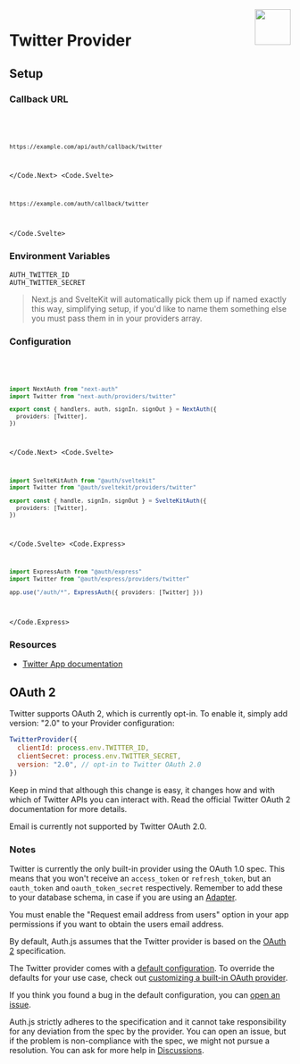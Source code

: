 
<img align="right" src="/img/providers/twitter.svg" height="64" width="64" />

# Twitter Provider

## Setup

### Callback URL

<Code>
  <Code.Next>

```bash
https://example.com/api/auth/callback/twitter
```

  </Code.Next>
  <Code.Svelte>

```bash
https://example.com/auth/callback/twitter
```

  </Code.Svelte>
</Code>

### Environment Variables

```
AUTH_TWITTER_ID
AUTH_TWITTER_SECRET
```

> Next.js and SvelteKit will automatically pick them up if named exactly this way, simplifying
> setup, if you'd like to name them something else you must pass them in in your providers array.

### Configuration

<Code>
  <Code.Next>

```ts filename="/auth.ts"
import NextAuth from "next-auth"
import Twitter from "next-auth/providers/twitter"

export const { handlers, auth, signIn, signOut } = NextAuth({
  providers: [Twitter],
})
```

  </Code.Next>
  <Code.Svelte>

```ts filename="/src/auth.ts"
import SvelteKitAuth from "@auth/sveltekit"
import Twitter from "@auth/sveltekit/providers/twitter"

export const { handle, signIn, signOut } = SvelteKitAuth({
  providers: [Twitter],
})
```

  </Code.Svelte>
  <Code.Express>

```ts filename="/src/app.ts"
import ExpressAuth from "@auth/express"
import Twitter from "@auth/express/providers/twitter"

app.use("/auth/*", ExpressAuth({ providers: [Twitter] }))
```

  </Code.Express>
</Code>

### Resources

- [Twitter App documentation](https://developer.twitter.com/en/apps)

## OAuth 2

Twitter supports OAuth 2, which is currently opt-in. To enable it, simply add version: "2.0" to your Provider configuration:

```js filename="pages/api/auth/[...nextauth].js"
TwitterProvider({
  clientId: process.env.TWITTER_ID,
  clientSecret: process.env.TWITTER_SECRET,
  version: "2.0", // opt-in to Twitter OAuth 2.0
})
```

Keep in mind that although this change is easy, it changes how and with which of Twitter APIs you can interact with. Read the official Twitter OAuth 2 documentation for more details.

<Callout type="warning">

Email is currently not supported by Twitter OAuth 2.0.

</Callout>

### Notes

Twitter is currently the only built-in provider using the OAuth 1.0 spec.
This means that you won't receive an `access_token` or `refresh_token`, but an `oauth_token` and `oauth_token_secret` respectively. Remember to add these to your database schema, in case if you are using an [Adapter](https://authjs.dev/reference/core/adapters).

<Callout type="info">
You must enable the "Request email address from users" option in your app permissions if you want to obtain the users email address.

</Callout>

By default, Auth.js assumes that the Twitter provider is
based on the [OAuth 2](https://www.rfc-editor.org/rfc/rfc6749.html) specification.

<Callout>

The Twitter provider comes with a [default configuration](https://github.com/nextauthjs/next-auth/blob/main/packages/core/src/providers/twitter.ts).
To override the defaults for your use case, check out [customizing a built-in OAuth provider](https://authjs.dev/guides/providers/custom-provider#override-default-options).

</Callout>

If you think you found a bug in the default configuration, you can [open an issue](https://authjs.dev/new/provider-issue).

Auth.js strictly adheres to the specification and it cannot take responsibility for any deviation from
the spec by the provider. You can open an issue, but if the problem is non-compliance with the spec,
we might not pursue a resolution. You can ask for more help in [Discussions](https://authjs.dev/new/github-discussions).
